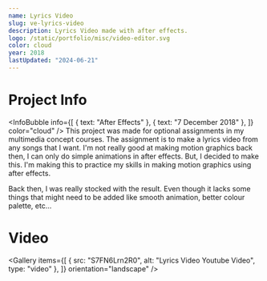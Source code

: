 ```yaml
---
name: Lyrics Video
slug: ve-lyrics-video
description: Lyrics Video made with after effects.
logo: /static/portfolio/misc/video-editor.svg
color: cloud
year: 2018
lastUpdated: "2024-06-21"
---
```


# Project Info
<InfoBubble
    info={[
        { text: "After Effects" },
        { text: "7 December 2018" },
    ]}
    color="cloud"
/>
This project was made for optional assignments in my multimedia concept courses. The assignment is to make a lyrics video from any songs that I want. I'm not really good at making motion graphics back then, I can only do simple animations in after effects. But, I decided to make this. I'm making this to practice my skills in making motion graphics using after effects.

Back then, I was really stocked with the result. Even though it lacks some things that might need to be added like smooth animation, better colour palette, etc...

# Video
<Gallery
    items={[
        {
            src: "S7FN6Lrn2R0",
            alt: "Lyrics Video Youtube Video",
            type: "video"
        },
    ]}
    orientation="landscape"
/>